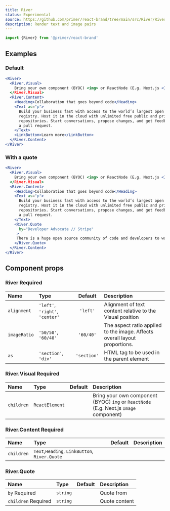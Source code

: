 ```yaml
---
title: River
status: Experimental
source: https://github.com/primer/react-brand/tree/main/src/River/River.tsx
description: Render text and image pairs
---
```



```js
import {River} from '@primer/react-brand'
```

## Examples

### Default

```jsx live
<River>
  <River.Visual>
    Bring your own component (BYOC) <img> or ReactNode (E.g. Next.js <Image />)
  </River.Visual>
  <River.Content>
    <Heading>Collaboration that goes beyond code</Heading>
    <Text as="p">
      Build your business fast with access to the world’s largest open source
      registry. Host it in the cloud with unlimited free public and private
      repositories. Start conversations, propose changes, and get feedback with
      a pull request.
    </Text>
    <LinkButton>Learn more</LinkButton>
  </River.Content>
</River>
```

### With a quote

```jsx live
<River>
  <River.Visual>
    Bring your own component (BYOC) <img> or ReactNode (E.g. Next.js <Image />)
  </River.Visual>
  <River.Content>
    <Heading>Collaboration that goes beyond code</Heading>
    <Text as="p">
      Build your business fast with access to the world’s largest open source
      registry. Host it in the cloud with unlimited free public and private
      repositories. Start conversations, propose changes, and get feedback with
      a pull request.
    </Text>
    <River.Quote
      by="Developer Advocate // Stripe"
     >
     There is a huge open source community of code and developers to work with and draw inspiration from on GitHub.
    </River.Quote>
  </River.Content>
</River>
```

## Component props

### River <Label>Required</Label>

| Name         | Type                            |   Default   | Description                                                                |
| :----------- | :------------------------------ | :---------: | :------------------------------------------------------------------------- |
| `alignment`  | `'left'`, `'right'`, `'center'` |  `'left'`   | Alignment of text content relative to the Visual position                  |
| `imageRatio` | `'50/50'`, `'60/40'`            |  `'60/40'`  | The aspect ratio applied to the image. Affects overall layout proportions. |
| `as`         | `'section'`, `'div' `           | `'section'` | HTML tag to be used in the parent element                                  |

### River.Visual <Label>Required</Label>

| Name       | Type           | Default | Description                                                                           |
| :--------- | :------------- | :-----: | :------------------------------------------------------------------------------------ |
| `children` | `ReactElement` |         | Bring your own component (BYOC) `img` or `ReactNode` (E.g. Next.js `Image` component) |

### River.Content <Label>Required</Label>

| Name       | Type                                          | Default | Description |
| :--------- | :-------------------------------------------- | :-----: | :---------- |
| `children` | `Text`,`Heading`, `LinkButton`, `River.Quote` |         |             |

### River.Quote

| Name                               | Type     | Default | Description   |
| :--------------------------------- | :------- | :-----: | :------------ |
| `by` <Label>Required</Label>       | `string` |         | Quote from    |
| `children` <Label>Required</Label> | `string` |         | Quote content |
